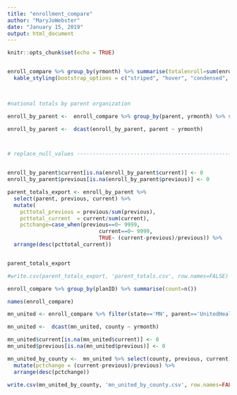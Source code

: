 ```yaml
---
title: "enrollment_compare"
author: "MaryJoWebster"
date: "January 15, 2019"
output: html_document
---
```


```r
knitr::opts_chunk$set(echo = TRUE)


```


```r


```


```r
enroll_compare %>% group_by(yrmonth) %>% summarise(totalenroll=sum(enroll2)) %>%   kable("html") %>%
  kable_styling(bootstrap_options = c("striped", "hover", "condensed", "responsive"), full_width = F, position="left")
  

```

```r






  
```

```r
#national totals by parent organization

enroll_by_parent <-  enroll_compare %>% group_by(parent, yrmonth) %>% summarise(totalenroll=sum(enroll2))

enroll_by_parent <-  dcast(enroll_by_parent, parent ~ yrmonth)



# replace_null_values -----------------------------------------------------


enroll_by_parent$current[is.na(enroll_by_parent$current)] <- 0
enroll_by_parent$previous[is.na(enroll_by_parent$previous)] <- 0

parent_totals_export <- enroll_by_parent %>%
  select(parent, previous, current) %>%
  mutate(
    pcttotal_previous = previous/sum(previous),
    pcttotal_current  = current/sum(current),
    pctchange=case_when(previous==0~ 9999, 
                             current==0~ 9999,
                             TRUE~ (current-previous)/previous)) %>% 
  arrange(desc(pcttotal_current))


parent_totals_export

#write.csv(parent_totals_export, 'parent_totals.csv', row.names=FALSE)  

enroll_compare %>% group_by(planID) %>% summarise(count=n())
```

```r
names(enroll_compare)
```

```r
mn_united <- enroll_compare %>% filter(state=='MN', parent=='UnitedHealth Group, Inc.') %>% group_by(county, yrmonth) %>% summarise(totalenroll=sum(enroll2))

mn_united <-  dcast(mn_united, county ~ yrmonth)

mn_united$current[is.na(mn_united$current)] <- 0
mn_united$previous[is.na(mn_united$previous)] <- 0

mn_united_by_county <-  mn_united %>% select(county, previous, current) %>% 
  mutate(pctchange = (current-previous)/previous) %>% 
  arrange(desc(pctchange))

write.csv(mn_united_by_county, 'mn_united_by_county.csv', row.names=FALSE)
```


```r

```

